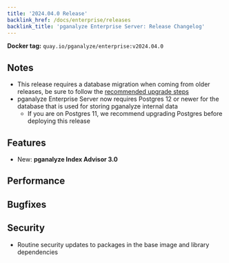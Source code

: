 ```yaml
---
title: '2024.04.0 Release'
backlink_href: /docs/enterprise/releases
backlink_title: 'pganalyze Enterprise Server: Release Changelog'
---
```


**Docker tag:** `quay.io/pganalyze/enterprise:v2024.04.0`

## Notes

- This release requires a database migration when coming from older releases, be sure to follow the [recommended upgrade steps](/docs/enterprise/upgrade)
- pganalyze Enterprise Server now requires Postgres 12 or newer for the database that is used for storing pganalyze internal data
  - If you are on Postgres 11, we recommend upgrading Postgres before deploying this release

## Features

* New: **pganalyze Index Advisor 3.0**

## Performance


## Bugfixes

## Security

* Routine security updates to packages in the base image and library dependencies
